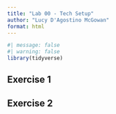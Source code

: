 ```yaml
---
title: "Lab 00 - Tech Setup"
author: "Lucy D'Agostino McGowan"
format: html
---
```



```r
#| message: false
#| warning: false
library(tidyverse)
```

## Exercise 1

## Exercise 2